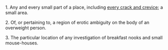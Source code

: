 1. Any and every small part of a place, including [[every crack and crevice]]; a small area.

2. Of, or pertaining to, a region of erotic ambiguity on the body of an overweight person.

3. The particular location of any investigation of breakfast nooks and small mouse-houses.